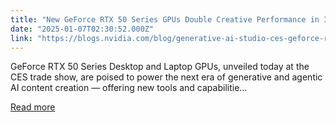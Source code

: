 ```yaml
---
title: "New GeForce RTX 50 Series GPUs Double Creative Performance in 3D, Video and Generative AI"
date: "2025-01-07T02:30:52.000Z"
link: "https://blogs.nvidia.com/blog/generative-ai-studio-ces-geforce-rtx-50-series/"
---
```


GeForce RTX 50 Series Desktop and Laptop GPUs, unveiled today at the CES trade show, are poised to power the next era of generative and agentic AI content creation — offering new tools and capabilitie...

[Read more](https://blogs.nvidia.com/blog/generative-ai-studio-ces-geforce-rtx-50-series/)
